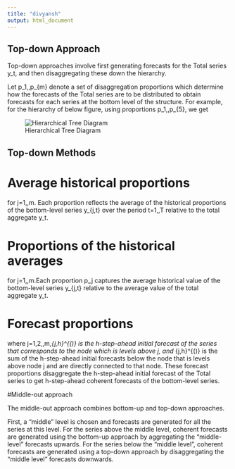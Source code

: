 ```yaml
---
title: "divyansh"
output: html_document
---
```


## Top-down Approach
Top-down approaches involve first generating forecasts for the Total series y_t, and then disaggregating these down the hierarchy.

Let p_1,\dots,p_{m} denote a set of disaggregation proportions which determine how the forecasts of the Total series are to be distributed to obtain forecasts for each series at the bottom level of the structure. For example, for the hierarchy of below figure, using proportions p_1,\dots,p_{5}, we get

```{=tex}
\begin{align*}
\ytilde{AA}{t}=p_1\hat{y}_t,~~~\ytilde{AB}{t}=p_2\hat{y}_t,~~~\ytilde{AC}{t}=p_3\hat{y}_t,~~~\ytilde{BA}{t}=p_4\hat{y}_t~~~\text{and}~~~~~~\ytilde{BB}{t}=p_5\hat{y}_t.
\end{align*}
```

![Hierarchical Tree Diagram](add path to hierarchical tree diagram)


## Top-down Methods
# Average historical proportions
```{=tex}
\begin{align*}
p_j=\frac{1}{T}\sum_{t=1}^{T}\frac{y_{j,t}}{{y_t}}
\end{align*}
```

for j=1,\dots,m. Each proportion reflects the average of the historical proportions of the bottom-level series y_{j,t} over the period t=1,\dots,T relative to the total aggregate y_t.

# Proportions of the historical averages
```{=tex}
\begin{align*}
p_j={\sum_{t=1}^{T}\frac{y_{j,t}}{T}}\Big/{\sum_{t=1}^{T}\frac{y_t}{T}}
\end{align*}
```

for j=1,\dots,m.Each proportion p_j captures the average historical value of the bottom-level series y_{j,t} relative to the average value of the total aggregate y_t.

# Forecast proportions

```{=tex}
\begin{align*}
p_j=\prod^{K-1}_{\ell=0}\frac{\hat{y}_{j,h}^{(\ell)}}{\hat{S}_{j,h}^{(\ell+1)}}.
\end{align*}
```

where j=1,2,\dots,m,\hat{y}_{j,h}^{(\ell)} is the h-step-ahead initial forecast of the series that corresponds to the node which is \ell levels above j, and \hat{S}_{j,h}^{(\ell)} is the sum of the h-step-ahead initial forecasts below the node that is \ell levels above node j and are directly connected to that node. These forecast proportions disaggregate the h-step-ahead initial forecast of the Total series to get h-step-ahead coherent forecasts of the bottom-level series.


#Middle-out approach

The middle-out approach combines bottom-up and top-down approaches.

First, a “middle” level is chosen and forecasts are generated for all the series at this level. For the series above the middle level, coherent forecasts are generated using the bottom-up approach by aggregating the “middle-level” forecasts upwards. For the series below the “middle level”, coherent forecasts are generated using a top-down approach by disaggregating the “middle level” forecasts downwards.